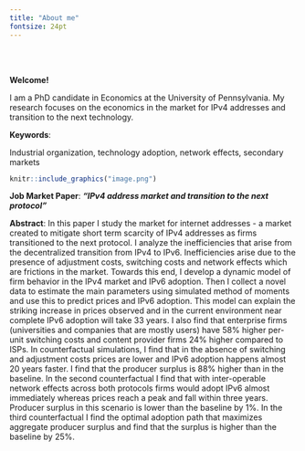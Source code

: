 ```yaml
---
title: "About me"
fontsize: 24pt
---
```




<div class = "row">
  
<div class = "col-md-6">
<br><br>

**Welcome!**

I am a PhD candidate in Economics at the University of Pennsylvania. 
My research focuses on the economics in the market for IPv4 addresses and transition to the next technology. 


**Keywords**:

Industrial organization, technology adoption, network effects, secondary markets 


</div>
<div class = "col-md-6">
```r
knitr::include_graphics("image.png")
```
</div>
</div> 

**Job Market Paper**: 
***"IPv4 address market and transition to the next protocol"***

**Abstract**: In this paper I study the market for internet addresses - a market created to mitigate short term
scarcity of IPv4 addresses as firms transitioned to the next protocol. I analyze the inefficiencies that
arise from the decentralized transition from IPv4 to IPv6. Inefficiencies arise due to the presence of
adjustment costs, switching costs and network effects which are frictions in the market. Towards this
end, I develop a dynamic model of firm behavior in the IPv4 market and IPv6 adoption. Then I collect a
novel data to estimate the main parameters using simulated method of moments and use this to predict
prices and IPv6 adoption. This model can explain the striking increase in prices observed and in the
current environment near complete IPv6 adoption will take 33 years. I also find that enterprise firms
(universities and companies that are mostly users) have 58% higher per-unit switching costs and content
provider firms 24% higher compared to ISPs. In counterfactual simulations, I find that in the absence of
switching and adjustment costs prices are lower and IPv6 adoption happens almost 20 years faster. I find
that the producer surplus is 88% higher than in the baseline. In the second counterfactual I find that
with inter-operable network effects across both protocols firms would adopt IPv6 almost immediately
whereas prices reach a peak and fall within three years. Producer surplus in this scenario is lower than the
baseline by 1%. In the third counterfactual I find the optimal adoption path that maximizes aggregate
producer surplus and find that the surplus is higher than the baseline by 25%.
